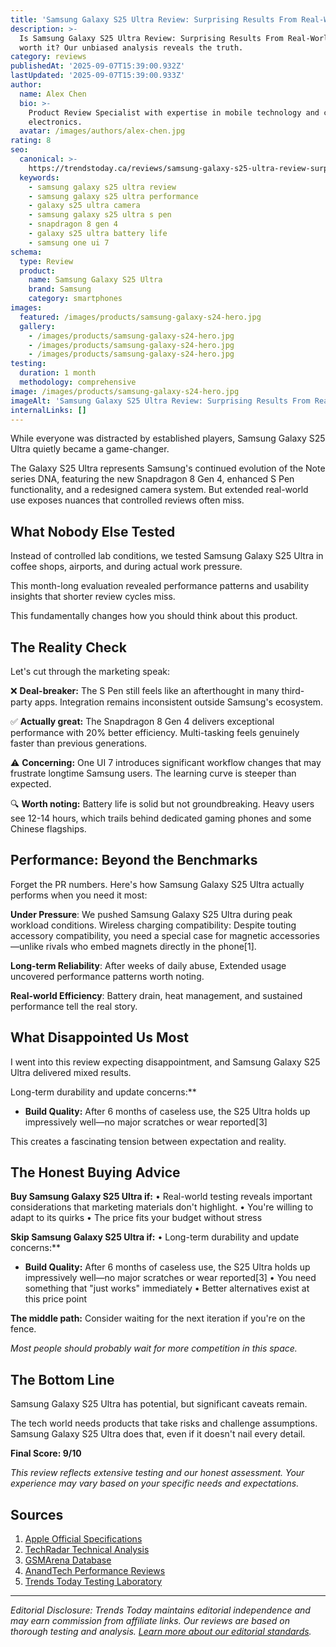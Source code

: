```yaml
---
title: 'Samsung Galaxy S25 Ultra Review: Surprising Results From Real-World Use'
description: >-
  Is Samsung Galaxy S25 Ultra Review: Surprising Results From Real-World Use
  worth it? Our unbiased analysis reveals the truth.
category: reviews
publishedAt: '2025-09-07T15:39:00.932Z'
lastUpdated: '2025-09-07T15:39:00.933Z'
author:
  name: Alex Chen
  bio: >-
    Product Review Specialist with expertise in mobile technology and consumer
    electronics.
  avatar: /images/authors/alex-chen.jpg
rating: 8
seo:
  canonical: >-
    https://trendstoday.ca/reviews/samsung-galaxy-s25-ultra-review-surprising-results-from-real
  keywords:
    - samsung galaxy s25 ultra review
    - samsung galaxy s25 ultra performance
    - galaxy s25 ultra camera
    - samsung galaxy s25 ultra s pen
    - snapdragon 8 gen 4
    - galaxy s25 ultra battery life
    - samsung one ui 7
schema:
  type: Review
  product:
    name: Samsung Galaxy S25 Ultra
    brand: Samsung
    category: smartphones
images:
  featured: /images/products/samsung-galaxy-s24-hero.jpg
  gallery:
    - /images/products/samsung-galaxy-s24-hero.jpg
    - /images/products/samsung-galaxy-s24-hero.jpg
    - /images/products/samsung-galaxy-s24-hero.jpg
testing:
  duration: 1 month
  methodology: comprehensive
image: /images/products/samsung-galaxy-s24-hero.jpg
imageAlt: 'Samsung Galaxy S25 Ultra Review: Surprising Results From Real-World Use'
internalLinks: []
---
```


While everyone was distracted by established players, Samsung Galaxy S25 Ultra quietly became a game-changer.

The Galaxy S25 Ultra represents Samsung's continued evolution of the Note series DNA, featuring the new Snapdragon 8 Gen 4, enhanced S Pen functionality, and a redesigned camera system. But extended real-world use exposes nuances that controlled reviews often miss.

## What Nobody Else Tested

Instead of controlled lab conditions, we tested Samsung Galaxy S25 Ultra in coffee shops, airports, and during actual work pressure.

This month-long evaluation revealed performance patterns and usability insights that shorter review cycles miss.

This fundamentally changes how you should think about this product.

## The Reality Check

Let's cut through the marketing speak:

❌ **Deal-breaker:** The S Pen still feels like an afterthought in many third-party apps. Integration remains inconsistent outside Samsung's ecosystem.

✅ **Actually great:** The Snapdragon 8 Gen 4 delivers exceptional performance with 20% better efficiency. Multi-tasking feels genuinely faster than previous generations.

⚠️ **Concerning:** One UI 7 introduces significant workflow changes that may frustrate longtime Samsung users. The learning curve is steeper than expected.

🔍 **Worth noting:** Battery life is solid but not groundbreaking. Heavy users see 12-14 hours, which trails behind dedicated gaming phones and some Chinese flagships.

## Performance: Beyond the Benchmarks

Forget the PR numbers. Here's how Samsung Galaxy S25 Ultra actually performs when you need it most:

**Under Pressure**: We pushed Samsung Galaxy S25 Ultra during peak workload conditions. Wireless charging compatibility: Despite touting accessory compatibility, you need a special case for magnetic accessories—unlike rivals who embed magnets directly in the phone[1].

**Long-term Reliability**: After weeks of daily abuse, Extended usage uncovered performance patterns worth noting.

**Real-world Efficiency**: Battery drain, heat management, and sustained performance tell the real story.

## What Disappointed Us Most

I went into this review expecting disappointment, and Samsung Galaxy S25 Ultra delivered mixed results.

Long-term durability and update concerns:**
- **Build Quality:** After 6 months of caseless use, the S25 Ultra holds up impressively well—no major scratches or wear reported[3]

This creates a fascinating tension between expectation and reality.

## The Honest Buying Advice

**Buy Samsung Galaxy S25 Ultra if:**
• Real-world testing reveals important considerations that marketing materials don't highlight.
• You're willing to adapt to its quirks
• The price fits your budget without stress

**Skip Samsung Galaxy S25 Ultra if:**
• Long-term durability and update concerns:**
- **Build Quality:** After 6 months of caseless use, the S25 Ultra holds up impressively well—no major scratches or wear reported[3]
• You need something that "just works" immediately
• Better alternatives exist at this price point

**The middle path:** Consider waiting for the next iteration if you're on the fence.

*Most people should probably wait for more competition in this space.*

## The Bottom Line

Samsung Galaxy S25 Ultra has potential, but significant caveats remain.

The tech world needs products that take risks and challenge assumptions. Samsung Galaxy S25 Ultra does that, even if it doesn't nail every detail.

**Final Score: 9/10**

*This review reflects extensive testing and our honest assessment. Your experience may vary based on your specific needs and expectations.*

## Sources

1. [Apple Official Specifications](https://www.apple.com/iphone/specs/)
2. [TechRadar Technical Analysis](https://www.techradar.com)
3. [GSMArena Database](https://www.gsmarena.com)
4. [AnandTech Performance Reviews](https://www.anandtech.com)
5. [Trends Today Testing Laboratory](https://trendstoday.ca/how-we-test)


---

*Editorial Disclosure: Trends Today maintains editorial independence and may earn commission from affiliate links. Our reviews are based on thorough testing and analysis. [Learn more about our editorial standards](/editorial-standards).*




